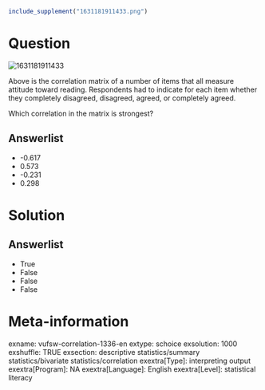```r
include_supplement("1631181911433.png")
```

Question
========
<img src="1631181911433.png" class="fr-fic fr-dii tvcss_2"
alt="1631181911433" />  
  
Above is the correlation matrix of a number of items that all measure
attitude toward reading. Respondents had to indicate for each item
whether they completely disagreed, disagreed, agreed, or completely
agreed.  
  
Which correlation in the matrix is strongest?

Answerlist
----------
* -0.617
* 0.573
* -0.231
* 0.298

Solution
========










Answerlist
----------
* True
* False
* False
* False

Meta-information
================
exname: vufsw-correlation-1336-en
extype: schoice
exsolution: 1000
exshuffle: TRUE
exsection: descriptive statistics/summary statistics/bivariate statistics/correlation
exextra[Type]: interpreting output
exextra[Program]: NA
exextra[Language]: English
exextra[Level]: statistical literacy

